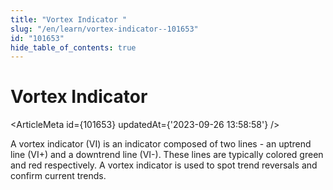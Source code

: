 ```yaml
---
title: "Vortex Indicator "
slug: "/en/learn/vortex-indicator--101653"
id: "101653"
hide_table_of_contents: true
---
```



# Vortex Indicator 

<ArticleMeta id={101653} updatedAt={'2023-09-26 13:58:58'} />
<div className='border-solid border-b border-t-0 my-4 border-[var(--ifm-color-gray-300)]' />

A vortex indicator (VI) is an indicator composed of two lines - an uptrend line (VI+) and a downtrend line (VI-). These lines are typically colored green and red respectively. A vortex indicator is used to spot trend reversals and confirm current trends.
